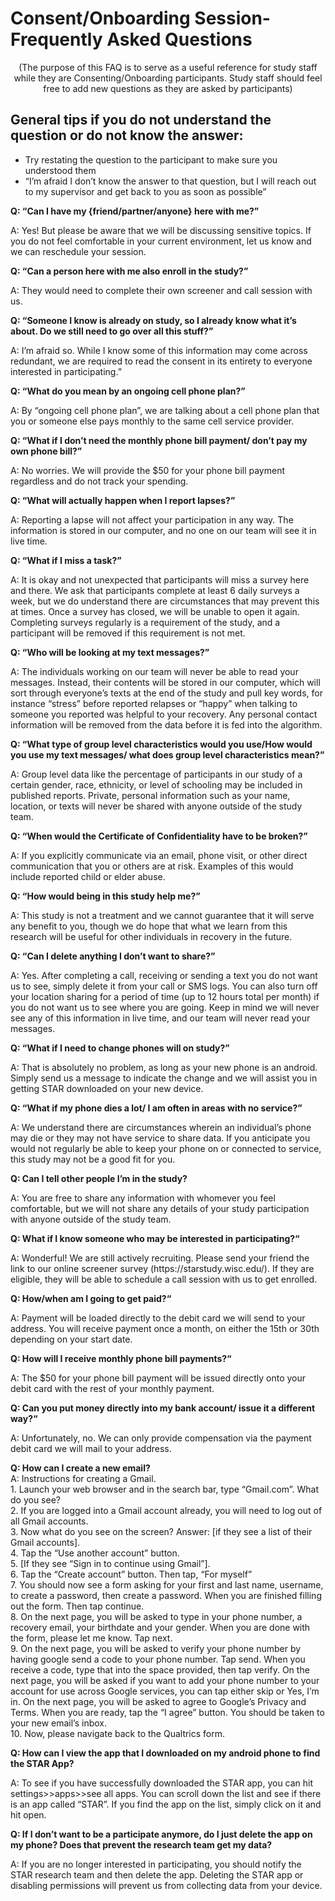 # Consent/Onboarding Session-Frequently Asked Questions {#sec-faq_consent_onboarding}


<center>(The purpose of this FAQ is to serve as a useful reference for study staff while they are Consenting/Onboarding participants. Study staff should feel free to add new questions as they are asked by participants)</center>

## General tips if you do not understand the question or do not know the answer:

-   Try restating the question to the participant to make sure you understood them\
-   "I'm afraid I don't know the answer to that question, but I will reach out to my supervisor and get back to you as soon as possible"

**Q: "Can I have my {friend/partner/anyone} here with me?"**

A: Yes! But please be aware that we will be discussing sensitive topics. If you do not feel comfortable in your current environment, let us know and we can reschedule your session.

**Q: "Can a person here with me also enroll in the study?"**

A: They would need to complete their own screener and call session with us.

**Q: "Someone I know is already on study, so I already know what it's about. Do we still need to go over all this stuff?"**

A: I'm afraid so. While I know some of this information may come across redundant, we are required to read the consent in its entirety to everyone interested in participating."

**Q: "What do you mean by an ongoing cell phone plan?"**

A: By "ongoing cell phone plan", we are talking about a cell phone plan that you or someone else pays monthly to the same cell service provider.

**Q: "What if I don't need the monthly phone bill payment/ don't pay my own phone bill?"**

A: No worries. We will provide the $50 for your phone bill payment regardless and do not track your spending.

**Q: "What will actually happen when I report lapses?"**

A: Reporting a lapse will not affect your participation in any way. The information is stored in our computer, and no one on our team will see it in live time.

**Q: "What if I miss a task?"**

A: It is okay and not unexpected that participants will miss a survey here and there. We ask that participants complete at least 6 daily surveys a week, but we do understand there are circumstances that may prevent this at times.
Once a survey has closed, we will be unable to open it again. Completing surveys regularly is a requirement of the study, and a participant will be removed if this requirement is not met.

**Q: "Who will be looking at my text messages?"**

A: The individuals working on our team will never be able to read your messages. Instead, their contents will be stored in our computer, which will sort through everyone's texts at the end of the study and pull key words, for instance "stress" before reported relapses or "happy" when talking to someone you reported was helpful to your recovery. Any personal contact information will be removed from the data before it is fed into the algorithm.

**Q: "What type of group level characteristics would you use/How would you use my text messages/ what does group level characteristics mean?"**

A: Group level data like the percentage of participants in our study of a certain gender, race, ethnicity, or level of schooling may be included in published reports. Private, personal information such as your name, location, or texts will never be shared with anyone outside of the study team.


**Q: "When would the Certificate of Confidentiality have to be broken?"**

A: If you explicitly communicate via an email, phone visit, or other direct communication that you or others are at risk. Examples of this would include reported child or elder abuse.

**Q: "How would being in this study help me?"**

A: This study is not a treatment and we cannot guarantee that it will serve any benefit to you, though we do hope that what we learn from this research will be useful for other individuals in recovery in the future.


**Q: "Can I delete anything I don't want to share?"**

A: Yes. After completing a call, receiving or sending a text you do not want us to see, simply delete it from your call or SMS logs. You can also turn off your location sharing for a period of time (up to 12 hours total per month) if you do not want us to see where you are going.
Keep in mind we will never see any of this information in live time, and our team will never read your messages.

**Q: "What if I need to change phones will on study?"**

A: That is absolutely no problem, as long as your new phone is an android. Simply send us a message to indicate the change and we will assist you in getting STAR downloaded on your new device.

**Q: "What if my phone dies a lot/ I am often in areas with no service?"**

A: We understand there are circumstances wherein an individual's phone may die or they may not have service to share data. If you anticipate you would not regularly be able to keep your phone on or connected to service, this study may not be a good fit for you.


**Q: Can I tell other people I'm in the study?**

A: You are free to share any information with whomever you feel comfortable, but we will not share any details of your study participation with anyone outside of the study team.

**Q: What if I know someone who may be interested in participating?"**

A: Wonderful! We are still actively recruiting. Please send your friend the link to our online screener survey (https://starstudy.wisc.edu/). If they are eligible, they will be able to schedule a call session with us to get enrolled.

**Q: How/when am I going to get paid?"**

A: Payment will be loaded directly to the debit card we will send to your address. You will receive payment once a month, on either the 15th or 30th depending on your start date.

**Q: How will I receive monthly phone bill payments?"**

A: The $50 for your phone bill payment will be issued directly onto your debit card with the rest of your monthly payment.

**Q: Can you put money directly into my bank account/ issue it a different way?"**

A: Unfortunately, no. We can only provide compensation via the payment debit card we will mail to your address.

**Q: How can I create a new email?**\
A: Instructions for creating a Gmail.\
1. Launch your web browser and in the search bar, type "Gmail.com". What do you see?\
2. If you are logged into a Gmail account already, you will need to log out of all Gmail accounts.\
3. Now what do you see on the screen? Answer: \[if they see a list of their Gmail accounts\].\
4. Tap the "Use another account" button.\
5. \[If they see "Sign in to continue using Gmail"\].\
6. Tap the "Create account" button. Then tap, "For myself" \
7. You should now see a form asking for your first and last name, username, to create a password, then create a password. When you are finished filling out the form. Then tap continue.\
8. On the next page, you will be asked to type in your phone number, a recovery email, your birthdate and your gender. When you are done with the form, please let me know. Tap next.\
9. On the next page, you will be asked to verify your phone number by having google send a code to your phone number. Tap send. When you receive a code, type that into the space provided, then tap verify. On the next page, you will be asked if you want to add your phone number to your account for use across Google services, you can tap either skip or Yes, I'm in. On the next page, you will be asked to agree to Google's Privacy and Terms. When you are ready, tap the "I agree" button. You should be taken to your new email's inbox.\
10. Now, please navigate back to the Qualtrics form.

**Q: How can I view the app that I downloaded on my android phone to find the STAR App?**

A: To see if you have successfully downloaded the STAR app, you can hit settings\>\>apps\>\>see all apps. You can scroll down the list and see if there is an app called "STAR". If you find the app on the list, simply click on it and hit open.\

**Q: If I don't want to be a participate anymore, do I just delete the app on my phone? Does that prevent the research team get my data?**  

A: If you are no longer interested in participating, you should notify the STAR research team and then delete the app. Deleting the STAR app or disabling permissions will prevent us from collecting data from your device.  



